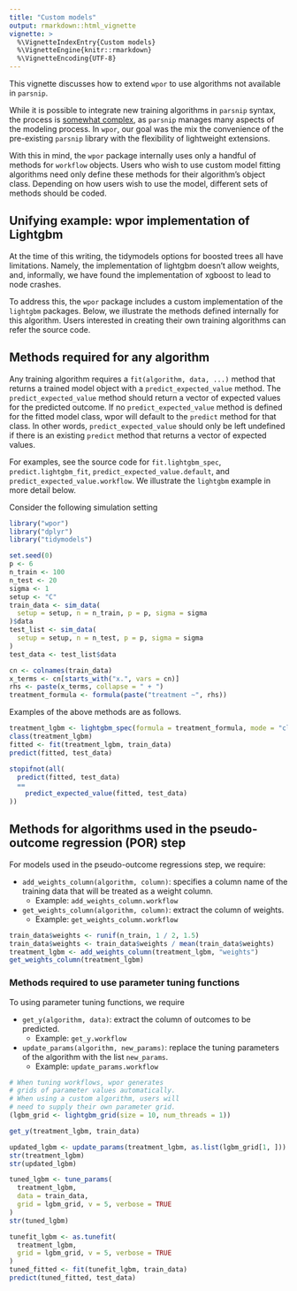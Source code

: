 ```yaml
---
title: "Custom models"
output: rmarkdown::html_vignette
vignette: >
  %\VignetteIndexEntry{Custom models}
  %\VignetteEngine{knitr::rmarkdown}
  %\VignetteEncoding{UTF-8}
---
```


This vignette discusses how to extend `wpor` to use algorithms not available in `parsnip`.

While it is possible to integrate new training algorithms in `parsnip` syntax, the process is [somewhat complex](https://www.tidymodels.org/learn/develop/models/), as `parsnip` manages many aspects of the modeling process. In `wpor`, our goal was the mix the convenience of the pre-existing `parsnip` library with the flexibility of lightweight extensions. 

With this in mind, the `wpor` package internally uses only a handful of methods for `workflow` objects. Users who wish to use custom model fitting algorithms need only define these methods for their algorithm's object class. Depending on how users wish to use the model, different sets of methods should be coded.


## Unifying example: wpor implementation of Lightgbm

At the time of this writing, the tidymodels options for boosted trees all have limitations. Namely, the implementation of lightgbm doesn't allow weights, and, informally, we have found the implementation of xgboost to lead to node crashes. 

To address this, the `wpor` package includes a custom implementation of the `lightgbm` packages. Below, we illustrate the methods defined internally for this algorithm. Users interested in creating their own training algorithms can refer the source code.


## Methods required for any algorithm

Any training algorithm requires a `fit(algorithm, data, ...)` method that returns a trained model object with a `predict_expected_value` method. The `predict_expected_value` method should return a vector of expected values for the predicted outcome. If no `predict_expected_value` method is defined for the fitted model class, wpor will default to the `predict` method for that class. In other words, `predict_expected_value` should only be left undefined if there is an existing `predict` method that returns a vector of expected values.

For examples, see the source code for `fit.lightgbm_spec`, `predict.lightgbm_fit`, `predict_expected_value.default`, and `predict_expected_value.workflow`. We illustrate the `lightgbm` example in more detail below.

Consider the following simulation setting

```r
library("wpor")
library("dplyr")
library("tidymodels")

set.seed(0)
p <- 6
n_train <- 100
n_test <- 20
sigma <- 1
setup <- "C"
train_data <- sim_data(
  setup = setup, n = n_train, p = p, sigma = sigma
)$data
test_list <- sim_data(
  setup = setup, n = n_test, p = p, sigma = sigma
)
test_data <- test_list$data

cn <- colnames(train_data)
x_terms <- cn[starts_with("x.", vars = cn)]
rhs <- paste(x_terms, collapse = " + ")
treatment_formula <- formula(paste("treatment ~", rhs))
```

Examples of the above methods are as follows.

```r
treatment_lgbm <- lightgbm_spec(formula = treatment_formula, mode = "classification")
class(treatment_lgbm)
fitted <- fit(treatment_lgbm, train_data)
predict(fitted, test_data)

stopifnot(all(
  predict(fitted, test_data)
  ==
    predict_expected_value(fitted, test_data)
))
```

## Methods for algorithms used in the pseudo-outcome regression (POR) step

For models used in the pseudo-outcome regressions step, we require:

* `add_weights_column(algorithm, column)`: specifies a column name of the training data that will be treated as a weight column.
	* Example: `add_weights_column.workflow`
* `get_weights_column(algorithm, column)`: extract the column of weights.
	* Example: `get_weights_column.workflow`

```r
train_data$weights <- runif(n_train, 1 / 2, 1.5)
train_data$weights <- train_data$weights / mean(train_data$weights)
treatment_lgbm <- add_weights_column(treatment_lgbm, "weights")
get_weights_column(treatment_lgbm)
```


### Methods required to use parameter tuning functions

To using parameter tuning functions, we require

* `get_y(algorithm, data)`: extract the column of outcomes to be predicted.
	* Example: `get_y.workflow`
* `update_params(algorithm, new_params)`: replace the tuning parameters of the algorithm with the list `new_params`. 
	* Example: `update_params.workflow`


```r
# When tuning workflows, wpor generates
# grids of parameter values automatically.
# When using a custom algorithm, users will
# need to supply their own parameter grid.
(lgbm_grid <- lightgbm_grid(size = 10, num_threads = 1))

get_y(treatment_lgbm, train_data)

updated_lgbm <- update_params(treatment_lgbm, as.list(lgbm_grid[1, ]))
str(treatment_lgbm)
str(updated_lgbm)

tuned_lgbm <- tune_params(
  treatment_lgbm,
  data = train_data,
  grid = lgbm_grid, v = 5, verbose = TRUE
)
str(tuned_lgbm)

tunefit_lgbm <- as.tunefit(
  treatment_lgbm,
  grid = lgbm_grid, v = 5, verbose = TRUE
)
tuned_fitted <- fit(tunefit_lgbm, train_data)
predict(tuned_fitted, test_data)
```




